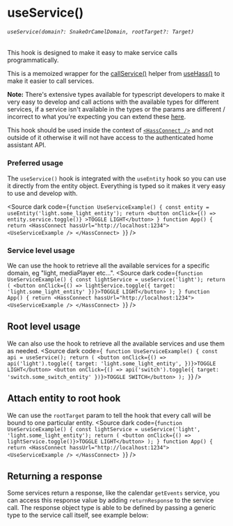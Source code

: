 
<Meta title="core/hooks/useService" />

# useService()
###### `useService(domain?: SnakeOrCamelDomain, rootTarget?: Target)`
This hook is designed to make it easy to make service calls programmatically.

This is a memoized wrapper for the [callService()](/docs/core-hooks-usehass-hass-callservice--docs) helper from [useHass()](/docs/core-hooks-usehass--docs) to make it
easier to call services.

**Note:** There's extensive types available for typescript developers to make it very easy to develop and call actions with the available types for different
services, if a service isn't available in the types or the params are different / incorrect to what you're expecting you can extend these [here](/docs/introduction-typescriptsync--docs).

This hook should be used inside the context of [`<HassConnect />`](/docs/core-hassconnect--docs) and not outside of it otherwise it will not have access to
the authenticated home assistant API.

### Preferred usage
The `useService()` hook is integrated with the `useEntity` hook so you can use it directly from the entity object.
Everything is typed so it makes it very easy to use and develop with.

<Source dark code={`
function UseServiceExample() {
  const entity = useEntity('light.some_light_entity');
  return <button onClick={() => entity.service.toggle()} >TOGGLE LIGHT</button>
}
function App() {
  return <HassConnect hassUrl="http://localhost:1234">
    <UseServiceExample />
  </HassConnect>
}
`} />

### Service level usage
We can use the hook to retrieve all the available services for a specific domain, eg "light, mediaPlayer etc...".
<Source dark code={`
function UseServiceExample() {
  const lightService = useService('light');
  return (
    <button onClick={() => lightService.toggle({
      target: 'light.some_light_entity'
    })}>TOGGLE LIGHT</button>
  );
}
function App() {
  return <HassConnect hassUrl="http://localhost:1234">
    <UseServiceExample />
  </HassConnect>
}
`} />

## Root level usage
We can also use the hook to retrieve all the available services and use them as needed.
<Source dark code={`
function UseServiceExample() {
  const api = useService();
  return (
    <button onClick={() => api('light').toggle({
      target: 'light.some_light_entity',
    })}>TOGGLE LIGHT</button>
    <button onClick={() => api('switch').toggle({
      target: 'switch.some_switch_entity'
    })}>TOGGLE SWITCH</button>
  );
}`} />

## Attach entity to root hook
We can use the `rootTarget` param to tell the hook that every call will be bound to one particular entity.
<Source dark code={`
function UseServiceExample() {
  const lightService = useService('light', 'light.some_light_entity');
  return (
    <button onClick={() => lightService.toggle()}>TOGGLE LIGHT</button>
  );
}
function App() {
  return <HassConnect hassUrl="http://localhost:1234">
    <UseServiceExample />
  </HassConnect>
}
`} />

## Returning a response
Some services return a response, like the calendar `getEvents` service, you can access this response value by adding `returnResponse` to the service call.
The response object type is able to be defined by passing a generic type to the service call itself, see example below:

<Source dark code={responseExample} />